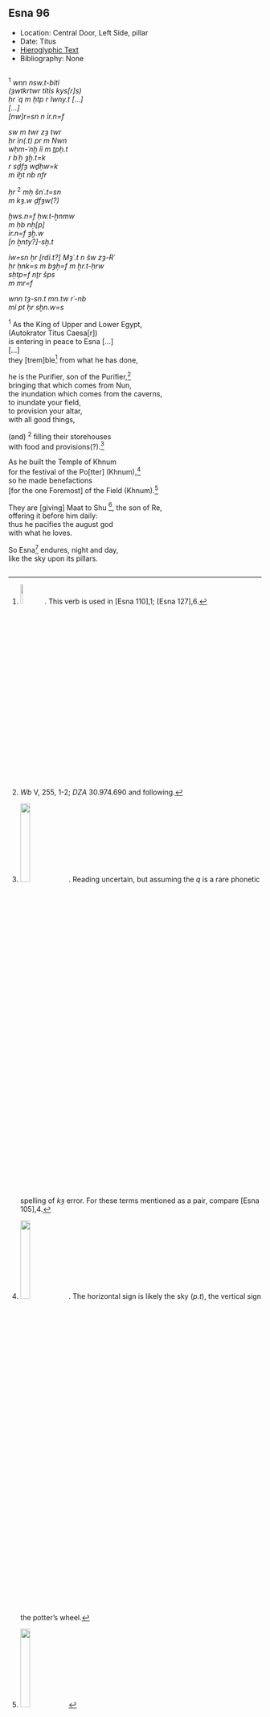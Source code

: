 ## Esna 96 {-}  
  
- Location: Central Door, Left Side, pillar  
- Date: Titus  
- [Hieroglyphic Text](https://www.ifao.egnet.net/uploads/publications/enligne/Temples-Esna002.pdf#page=263){target="_blank"}  
- Bibliography: None  
  
<style>  
  .col2 {  
    columns: 2 300px;         /* number of columns and width in pixels*/  
    -webkit-columns: 2 300px; /* chrome, safari */  
    -moz-columns: 2 300px;    /* firefox */  
    -webkit-column-break-inside: avoid;  
    -page-break-inside: avoid;  
    -break-inside: avoid;  
  }  
  
</style>  
  
  
<div class="col2">  
  
^1^ *wnn nsw.t-bỉtỉ  *  
*(ȝwtkrtwr tỉtỉs kys[r]s) *  
  *ḥr ʿq m ḥtp r Iwny.t [...]  *  
*[...]  *  
*[nw]r=sn n ỉr.n=f  *  
    
*sw m twr zȝ twr  *  
  *ḥr ỉn(.t) pr m Nwn  *  
    *wḥm-ʿnḫ ỉỉ m ṯpḥ.t  *  
      *r bʿḥ ȝḫ.t=k  *  
      *r sḏfȝ wḏḥw=k  *  
        *m ỉḫt nb nfr  *  
      
  *ḥr* ^2^ *mḥ šnʿ.t=sn  *  
    *m kȝ.w ḏfȝw(?)  *  
    
*ḫws.n=f ḥw.t-ẖnmw  *  
  *m ḥb nḥ[p]  *  
*ỉr.n=f ȝḫ.w   *  
  *[n ḫnty?]-sḫ.t  *  
    
*ỉw=sn ḥr [rdỉ.t?] Mȝʿ.t n šw zȝ-Rʿ  *  
  *ḥr ḥnk=s m bȝḥ=f m ẖr.t-ḥrw  *  
*sḥtp=f nṯr šps*  
   *m mr=f  *  
    
*wnn tȝ-sn.t mn.tw rʿ-nb  *  
*mỉ pt ḥr sḫn.w=s  *  
     
^1^ As the King of Upper and Lower Egypt,  
(Autokrator Titus Caesa[r])  
  is entering in peace to Esna [...]  
[...]  
  they [trem]ble[^fn-96-1] from what he has done,  
  
he is the Purifier, son of the Purifier,[^fn-96-2]  
  bringing that which comes from Nun,  
  the inundation which comes from the caverns,  
    to inundate your field,  
    to provision your altar,  
      with all good things,  
    
  (and) ^2^ filling their storehouses  
    with food and provisions(?).[^fn-96-3]  
  
As he built the Temple of Khnum  
  for the festival of the Po[tter] (Khnum),[^fn-96-4]  
so he made benefactions  
  [for the one Foremost] of the Field (Khnum).[^fn-96-5]  
  
They are [giving] Maat to Shu [^fn-96-6], the son of Re,  
  offering it before him daily:  
thus he pacifies the august god  
  with what he loves.  
  
So Esna[^fn-96-7] endures, night and day,  
  like the sky upon its pillars.  
  
</div>  
  
[^fn-96-1]: ![](images/96_1.png){width=10%}. This verb is used in [Esna 110],1; [Esna 127],6.  
[^fn-96-2]: *Wb* V, 255, 1-2; *DZA* 30.974.690 and following.  
[^fn-96-3]: ![](images/96_3.png){width=20%}. Reading uncertain, but assuming the *q* is a rare phonetic spelling of *kȝ* error. For these terms mentioned as a pair, compare [Esna 105],4.  
[^fn-96-4]: ![](images/96_4.png){width=20%}. The horizontal sign is likely the sky (*p.t*), the vertical sign the potter's wheel.  
[^fn-96-5]: ![](images/96_5.png){width=20%}  
[^fn-96-6]: ![](images/96_6.png){width=25%}. Note the acrophonic spelling of Shu: *š* < *šnb.t*, *w* < *wỉȝ* (cf. @klotz-baboons, p. 34, n. 8); the divine name Shu is written with an elaborate bark also in [Esna 156], 25.  
[^fn-96-7]: ![](images/96_7.png){width=20%}  
  

